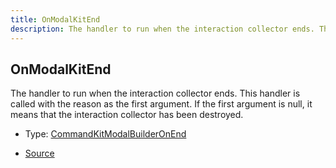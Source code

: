 ```yaml
---
title: OnModalKitEnd
description: The handler to run when the interaction collector ends. This handler is called with the reason as the first argument. If the first argument is null, it means that the interaction collector has been destroyed.
---
```


## OnModalKitEnd

The handler to run when the interaction collector ends. This handler is called with the reason as the first argument.
If the first argument is null, it means that the interaction collector has been destroyed.

- Type: [CommandKitModalBuilderOnEnd](/docs/api-reference/types/CommandKitModalBuilderOnEnd)

- [Source](https://github.com/underctrl-io/commandkit/blob/83ef44f10b86e30835e8636786e5222cac412af9/packages/commandkit/src/components/v1/modal/ModalKit.ts#L32)